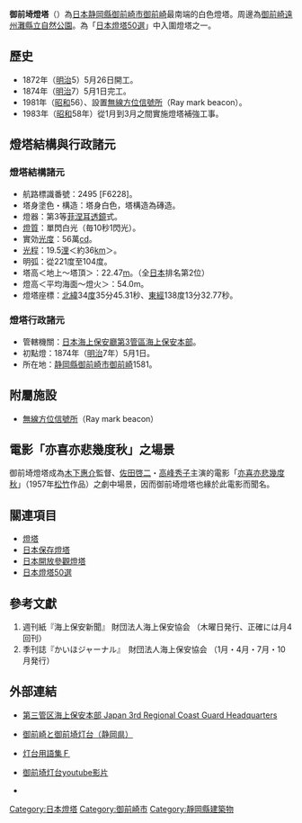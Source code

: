 {{Infobox_lighthouse
|lighthouse_name= 御前埼燈塔
|image_name     = Omaezaki Lighthouse 1.jpg
|location       = [[静岡縣|静岡縣]][[御前崎市|御前崎市]][[御前崎|御前崎]]
|established    = 1874年
|type           = 有人駐守
|status         = 仍在營運
|dominion       = [[日本海上保安廳|日本海上保安廳]]
|p.s.           =  
}}
{{japanese|japanese=御前埼灯台|hg=おまえさきとうだい|hgt=|kana=おまえざきとうだい|romaji=Omaezaki-toudai|f=y}}
'''御前埼燈塔'''（{{jpn|j=御前埼灯台|hg=おまえさきとうだい|rm=Omaesaki tōdai}}）為[[日本|日本]][[静岡縣|静岡縣]][[御前崎市|御前崎市]][[御前崎|御前崎]]最南端的白色燈塔。周邊為[[御前崎遠州灘縣立自然公園|御前崎遠州灘縣立自然公園]]。為「[[日本燈塔50選|日本燈塔50選]]」中入圍燈塔之一。

==歷史==
*1872年（[[明治|明治]]5）5月26日開工。
*1874年（[[明治|明治]]7）5月1日完工。
*1981年（[[昭和|昭和]]56）、設置[[無線方位信號所|無線方位信號所]]（Ray mark beacon）。
*1983年（[[昭和|昭和]]58年）從1月到3月之間實施燈塔補強工事。

==燈塔結構與行政諸元==
===燈塔結構諸元===
* 航路標識番號：2495 [F6228]。
* 塔身塗色・構造：塔身白色，塔構造為磚造。
* 燈器：第3等[[菲涅耳透鏡|菲涅耳透鏡]]式。
* [[燈質|燈質]]：單閃白光（毎10秒1閃光）。
* 實効[[光度|光度]]：56萬[[坎德拉|cd]]。
* [[光程|光程]]：19.5[[浬|浬]]＜約36[[km|km]]＞。
* 明弧：從221度至104度。
* 塔高＜地上～塔頂＞：22.47[[m|m]]。（全[[日本|日本]]排名第2位）
* 燈高＜平均海面～燈火＞：54.0m。
*燈塔座標：[[緯度|北緯]]34[[度|度]]35分45.31秒、[[經度|東經]]138度13分32.77秒。

===燈塔行政諸元===
* 管轄機關：[[日本海上保安廳|日本海上保安廳]][[第3管區海上保安本部|第3管區海上保安本部]]。
* 初點燈：1874年（[[明治|明治]]7年）5月1日。
* 所在地：[[静岡縣|静岡縣]][[御前崎市|御前崎市]][[御前崎|御前崎]]1581。

== 附屬施設 ==
* [[無線方位信號所|無線方位信號所]]（Ray mark beacon）

==電影「亦喜亦悲幾度秋」之場景==
御前埼燈塔成為[[木下惠介|木下惠介]]監督、[[佐田啓二|佐田啓二]]・[[高峰秀子|高峰秀子]]主演的電影「[[亦喜亦悲幾度秋|亦喜亦悲幾度秋]]」（1957年[[松竹|松竹]]作品）之劇中場景，因而御前埼燈塔也緣於此電影而聞名。

== 關連項目 ==
*[[燈塔|燈塔]]
*[[日本保存燈塔|日本保存燈塔]]
*[[日本開放參觀燈塔|日本開放參觀燈塔]]
*[[日本燈塔50選|日本燈塔50選]]

== 參考文獻 ==
#週刊紙『海上保安新聞』 財団法人海上保安協会 （木曜日発行、正確には月4回刊）
#季刊誌『かいほジャーナル』　財団法人海上保安協会 （1月・4月・7月・10月発行）

==外部連結==
*{{ja}}[http://www.kaiho.mlit.go.jp/03kanku/ 第三管区海上保安本部 Japan 3rd Regional Coast Guard Headquarters] {{Wayback|url=http://www.kaiho.mlit.go.jp/03kanku/ |date=20220613114512 }}
*{{ja}}[https://web.archive.org/web/20080905215219/http://gauss0jp.hp.infoseek.co.jp/omaezaki.htm 御前崎と御前埼灯台（静岡県）]
*{{ja}}[http://gauss0jp.hp.infoseek.co.jp/ftyougo0.htm 灯台用語集Ｆ] {{Wayback|url=http://gauss0jp.hp.infoseek.co.jp/ftyougo0.htm |date=20080930172250 }}
*{{ja}}[http://tw.youtube.com/watch?v=C-sKdBrVl2I 御前埼灯台youtube影片]
*{{ja}}{{YouTube|H9GIqaQ9PVI|喜びも悲しみも幾歳月(若山彰)}}

{{日本燈塔50選}}

[[Category:日本燈塔|Category:日本燈塔]]
[[Category:御前崎市|Category:御前崎市]]
[[Category:靜岡縣建築物|Category:靜岡縣建築物]]